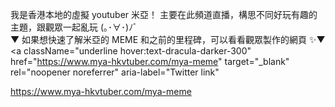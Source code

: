 我是香港本地的虛擬 youtuber 米亞！
主要在此頻道直播，構思不同好玩有趣的主題，跟觀眾一起亂玩 (｡･∀･)ﾉﾞ
\
▼ 如果想快速了解米亞的 MEME 和之前的里程碑，可以看看觀眾製作的網頁 ✨▼
<a
  className="underline hover:text-dracula-darker-300"
  href="https://www.mya-hkvtuber.com/mya-meme"
  target="_blank"
  rel="noopener noreferrer"
  aria-label="Twitter link"
>
  https://www.mya-hkvtuber.com/mya-meme
</a>
